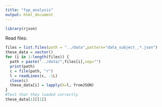 ```yaml
---
title: "fyp_analysis"
output: html_document
---
```

```r
library(rjson)
```

Read files:
```r
files = list.files(path = "../data",pattern="data_subject_.*.json")
these_data = vector()
for (i in 1:length(files)) {
  path = paste("../data/",files[i],sep="")
  print(path)
  c = file(path, "r")
  l = readLines(c, -1L)
  close(c)
  these_data[i] = lapply(X=l, fromJSON)
}
#Test that they loaded correctly
these_data[1][[1]]
```

